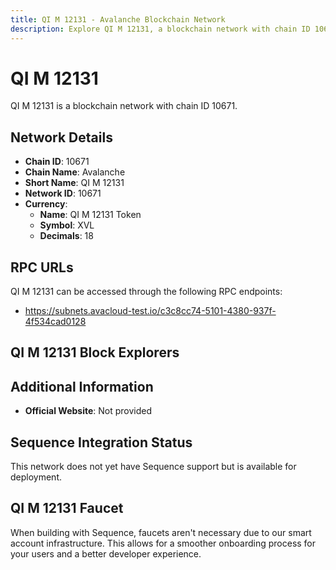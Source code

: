 ```yaml
--- 
title: QI M 12131 - Avalanche Blockchain Network
description: Explore QI M 12131, a blockchain network with chain ID 10671. Learn about its native currency, QI M 12131 Token, and how to interact with the network.
---
```


# QI M 12131

QI M 12131 is a blockchain network with chain ID 10671.

## Network Details

- **Chain ID**: 10671
- **Chain Name**: Avalanche
- **Short Name**: QI M 12131
- **Network ID**: 10671
- **Currency**: 
  - **Name**: QI M 12131 Token
  - **Symbol**: XVL
  - **Decimals**: 18

## RPC URLs

QI M 12131 can be accessed through the following RPC endpoints:

- https://subnets.avacloud-test.io/c3c8cc74-5101-4380-937f-4f534cad0128

## QI M 12131 Block Explorers



## Additional Information

- **Official Website**: Not provided

## Sequence Integration Status

This network does not yet have Sequence support but is available for deployment.

## QI M 12131 Faucet

When building with Sequence, faucets aren't necessary due to our smart account infrastructure. This allows for a smoother onboarding process for your users and a better developer experience.
